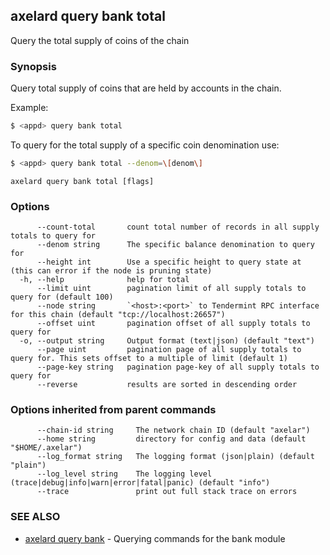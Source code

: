 ## axelard query bank total

Query the total supply of coins of the chain

### Synopsis

Query total supply of coins that are held by accounts in the chain.

Example:

```bash
$ <appd> query bank total
```

To query for the total supply of a specific coin denomination use:

```bash
$ <appd> query bank total --denom=\[denom\]
```

```
axelard query bank total [flags]
```

### Options

```
      --count-total       count total number of records in all supply totals to query for
      --denom string      The specific balance denomination to query for
      --height int        Use a specific height to query state at (this can error if the node is pruning state)
  -h, --help              help for total
      --limit uint        pagination limit of all supply totals to query for (default 100)
      --node string       `<host>:<port>` to Tendermint RPC interface for this chain (default "tcp://localhost:26657")
      --offset uint       pagination offset of all supply totals to query for
  -o, --output string     Output format (text|json) (default "text")
      --page uint         pagination page of all supply totals to query for. This sets offset to a multiple of limit (default 1)
      --page-key string   pagination page-key of all supply totals to query for
      --reverse           results are sorted in descending order
```

### Options inherited from parent commands

```
      --chain-id string     The network chain ID (default "axelar")
      --home string         directory for config and data (default "$HOME/.axelar")
      --log_format string   The logging format (json|plain) (default "plain")
      --log_level string    The logging level (trace|debug|info|warn|error|fatal|panic) (default "info")
      --trace               print out full stack trace on errors
```

### SEE ALSO

- [axelard query bank](/cli-docs/v0_32_0/axelard_query_bank) - Querying commands for the bank module
